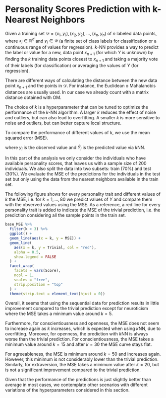 # Personality Scores Prediction with k-Nearest Neighbors {#knn}

Given a training set $\mathcal{D} = {(x_1, y_1), (x_2, y_2), \dots, (x_n, y_n)}$ of $n$ labeled data points, where $x_i \in \mathbb{R}^d$ and $y_i \in \mathcal{Y}$ (a finite set of class labels for classification or a continuous range of values for regression). $k$-NN provides a way to predict the label or value for a new, data point $x_{n+1}$ (for which $Y$ is unknown) by finding the $k$ training data points closest to $x_{n+1}$ and taking a majority vote of their labels (for classification) or averaging the values of $Y$ (for regression).

There are different ways of calculating the distance between the new data point $x_{n+1}$ and the points in $\mathcal{D}$. For instance, the Euclidean o Mahalanobis distances are usually used. In our case we already count with a matrix distance obtained with OM.

The choice of $k$ is a hyperparameter that can be tuned to optimize the performance of the $k$-NN algorithm. A larger $k$ reduces the effect of noise and outliers, but can also lead to overfitting. A smaller $k$ is more sensitive to noise and outliers, but can better capture local structure.

To compare the performance of different values of $k$, we use the mean squared error (MSE).

\begin{equation}
\text{MSE} = \frac{1}{n} \sum_{i=1}^n (Y_i - \hat{Y}_i)^2
\end{equation}

where $y_i$ is the observed value and $\hat{Y}_i$ is the predicted value via $k$NN.

In this part of the analysis we only consider the individuals who have available personality scores, that leaves us with a sample size of 200 individuals. We also split the data into two subsets: train (70%) and test (30%). We evaluate the MSE of the predictions for the individuals in the test set but only using the data from the nearest neighbors available in the train set.

The following figure shows for every personality trait and different values of $k$ the MSE, i.e. for $k = 1, \dots, 80$ we predict values of $Y$ and compare them with the observed values using the MSE. As a reference, a red line for every personality trait is added to indicate the MSE of the trivial prediction, i.e. the prediction considering all the sample points in the train set.

```r
base_MSE %>%
  filter(k > 3) %>%
  ggplot() +
  geom_line(aes(x = k, y = MSE)) +
  geom_line(
    aes(x = k, y = Trivial, col = "red"),
    alpha = 0.5,
    show.legend = FALSE
  ) +
  facet_wrap(
    facets = vars(Score),
    ncol = 1,
    scales = "free",
    strip.position = "top"
  ) +
  theme(strip.text = element_text(hjust = 0))
```

Overall, it seems that using the sequential data for prediction results in little improvement compared to the trivial prediction except for neuroticism where the MSE takes a minimum value around $k = 5$. 

Furthermore, for conscientiousness and openness, the MSE does not seem to increase again as $k$ increases, which is expected when using $k$NN, due to overfitting. Moreover, for openness, the prediction with $k$NN is always worse than the trivial prediction. For conscientiousness, the MSE takes a minimum value around $k = 15$ and after $k = 30$ the MSE curve stays flat.

For agreeableness, the MSE is minimum around $k = 50$ and increases again. However, this minimum is not considerably lower than the trivial prediction. Similarly, for extraversion, the MSE takes a minimum value after $k = 20$, but is not a significant improvement compared to the trivial prediction.

Given that the performance of the predictions is just slightly better than average in most cases, we contemplate other scenarios with different variations of the hyperparameters considered in this section.
